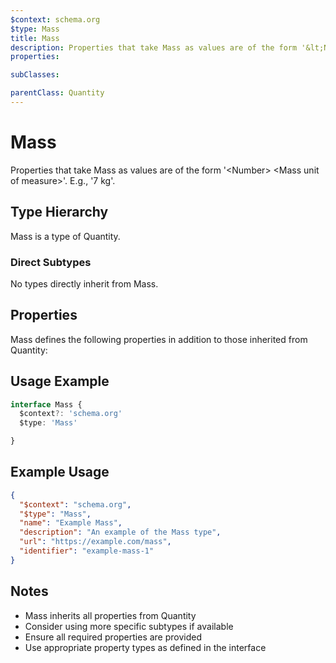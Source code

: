 ```yaml
---
$context: schema.org
$type: Mass
title: Mass
description: Properties that take Mass as values are of the form '&lt;Number&gt; &lt;Mass unit of measure&gt;'. E.g., '7 kg'.
properties:

subClasses:

parentClass: Quantity
---
```


# Mass

Properties that take Mass as values are of the form '&lt;Number&gt; &lt;Mass unit of measure&gt;'. E.g., '7 kg'.

## Type Hierarchy

Mass is a type of Quantity.

### Direct Subtypes

No types directly inherit from Mass.

## Properties

Mass defines the following properties in addition to those inherited from Quantity:



## Usage Example

```typescript
interface Mass {
  $context?: 'schema.org'
  $type: 'Mass'

}
```

## Example Usage

```json
{
  "$context": "schema.org",
  "$type": "Mass",
  "name": "Example Mass",
  "description": "An example of the Mass type",
  "url": "https://example.com/mass",
  "identifier": "example-mass-1"
}
```

## Notes

- Mass inherits all properties from Quantity
- Consider using more specific subtypes if available
- Ensure all required properties are provided
- Use appropriate property types as defined in the interface
